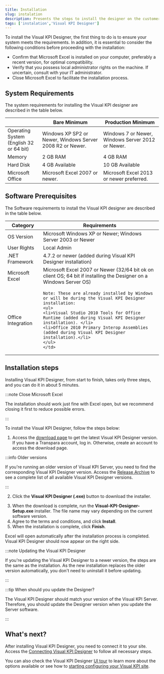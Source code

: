 ```yaml
---
title: Installation
slug: instalation
description: Presents the steps to install the designer on the customer machine.
tags: ['instalation','Visual KPI Designer']
---
```



To install the Visual KPI Designer, the first thing to do is to ensure your system meets the requirements. In addition, it is essential to consider the following conditions before proceeding with the installation:

- Confirm that Microsoft Excel is installed on your computer, preferably a recent version, for optimal compatibility. 
- Verify that you possess local administrator rights on the machine. If uncertain, consult with your IT administrator.
- Close Microsoft Excel to facilitate the installation process.

## System Requirements

The system requirements for installing the Visual KPI designer are described in the table below.

<table>
<thead>
  <tr>
    <th></th>
    <th>Bare Minimum</th>
    <th>Production Minimum</th>
  </tr>
</thead>
<tbody>
  <tr>
    <td>Operating System <br/>(English 32 or 64 bit)</td>
    <td>Windows XP SP2 or Newer, Windows Server 2008 R2 or Newer.</td>
    <td>Windows 7 or Newer, Windows Server 2012 or Newer.</td>
  </tr>
  <tr>
    <td>Memory</td>
    <td>2 GB RAM</td>
    <td>4 GB RAM</td>
  </tr>
  <tr>
    <td>Hard Disk</td>
    <td>4 GB Available</td>
    <td>10 GB Available</td>
  </tr>
  <tr>
    <td>Microsoft Office</td>
    <td>Microsoft Excel 2007 or newer.</td>
    <td>Microsoft Excel 2013 or newer preferred.</td>
  </tr>
</tbody>
</table>

## Software Prerequisites

The Software requirements to install the Visual KPI designer are described in the table below.

<table>
<thead>
  <tr>
    <th>Category</th>
    <th>Requirements</th>
  </tr>
</thead>
<tbody>
  <tr>
    <td>OS Version</td>
    <td>Microsoft Windows XP or Newer; Windows Server 2003 or Newer</td>
  </tr>
  <tr>
    <td>User Rights</td>
    <td>Local Admin</td>
  </tr>
  <tr>
    <td>.NET Framework</td>
    <td>4.7.2 or newer (added during Visual KPI Designer installation)</td>
  </tr>
  <tr>
    <td>Microsoft Excel</td>
    <td>Microsoft Excel 2007 or Newer (32/64 bit ok on client OS; 64 bit if installing the Designer on a Windows Server OS)</td>
  </tr>
  <tr>
    <td>Office Integration</td>
    <td>
    
    Note: These are already installed by Windows or will be during the Visual KPI Designer installation:    
    <ul> 
    <li>Visual Studio 2010 Tools for Office Runtime (added during Visual KPI Designer installation). </li>
    <li>Office 2010 Primary Interop Assemblies (added during Visual KPI Designer installation).</li>
    </ul>
    </td>
  </tr>
</tbody>
</table>

## Installation steps

Installing Visual KPI Designer, from start to finish, takes only three steps, and you can do it in about 5 minutes. 

:::note Close Microsoft Excel

The installation should work just fine with Excel open, but we recommend closing it first to reduce possible errors.

:::

To install the Visual KPI Designer, follow the steps below:

1. Access the [download page](https://www.transpara.com/software-downloads/) to get the latest Visual KPI Designer version. If you have a Transpara account, log in. Otherwise, create an account to access the download page.

:::info Older versions

If you're running an older version of Visual KPI Server, you need to find the corresponding Visual KPI Designer version. Access the [Release Archive](https://www.transpara.com/download-archive/) to see a complete list of all available Visual KPI Designer versions.

:::

2. Click the **Visual KPI Designer (.exe)** button to download the installer.

<StylizedImage
  imgURL="img/docs/designer/getting-started/installation-downloadbutton.png"
  alt="Installation Download Button"
/>

3. When the download is complete, run the **Visual-KPI-Designer-Setup.exe** installer. The file name may vary depending on the current software version.
4. Agree to the terms and conditions, and click **Install**.
5. When the installation is complete, click **Finish**.

Excel will open automatically after the installation process is completed. Visual KPI  Designer should now appear on the right side.

:::note Updating the Visual KPI Designer

If you're updating the Visual KPI Designer to a newer version, the steps are the same as the installation. As the new installation replaces the older version automatically, you don't need to uninstall it before updating. 

:::

:::tip When should you update the Designer?

The Visual KPI Designer should match your version of the Visual KPI Server. Therefore, you should update the Designer version when you update the Server software.

::: 

## What's next?

After installing Visual KPI Designer, you need to connect it to your site. Access the [Connecting Visual KPI Designer](/docs/visual-kpi-designer/installation-and-setup/connecting) to follow all necessary steps.

You can also check the Visual KPI Designer [UI tour](/docs/visual-kpi-designer/ui-tour) to learn more about the options available or see how to [starting configuring your Visual KPI site](/docs/visual-kpi-designer/installation-and-setup/basic-setup).